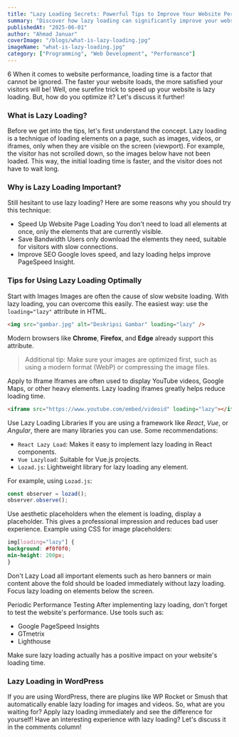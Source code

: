 ```yaml
---
title: "Lazy Loading Secrets: Powerful Tips to Improve Your Website Performance!"
summary: "Discover how lazy loading can significantly improve your website's performance by loading elements only when needed, with practical implementation tips and best practices."
publishedAt: "2025-06-01" 
author: "Ahmad Januar"
coverImage: "/blogs/what-is-lazy-loading.jpg"
imageName: "what-is-lazy-loading.jpg"
category: ["Programming", "Web Development", "Performance"]
---
```


6
When it comes to website performance, loading time is a factor that cannot be ignored. The faster your website loads, the more satisfied your visitors will be! Well, one surefire trick to speed up your website is lazy loading. But, how do you optimize it? Let's discuss it further!

### What is Lazy Loading?

Before we get into the tips, let's first understand the concept. Lazy loading is a technique of loading elements on a page, such as images, videos, or iframes, only when they are visible on the screen (viewport). For example, the visitor has not scrolled down, so the images below have not been loaded. This way, the initial loading time is faster, and the visitor does not have to wait long.

### Why is Lazy Loading Important?

Still hesitant to use lazy loading? Here are some reasons why you should try this technique:

- Speed ​​Up Website Page Loading You don't need to load all elements at once, only the elements that are currently visible.
- Save Bandwidth Users only download the elements they need, suitable for visitors with slow connections.
- Improve SEO Google loves speed, and lazy loading helps improve PageSpeed ​​Insight.

### Tips for Using Lazy Loading Optimally

Start with Images Images are often the cause of slow website loading. With lazy loading, you can overcome this easily. The easiest way: use the `loading="lazy"` attribute in HTML.
   
```html
<img src="gambar.jpg" alt="Deskripsi Gambar" loading="lazy" />
```

Modern browsers like **Chrome**, **Firefox**, and **Edge** already support this attribute.

> Additional tip: Make sure your images are optimized first, such as using a modern format (WebP) or compressing the image files.

Apply to Iframe Iframes are often used to display YouTube videos, Google Maps, or other heavy elements. Lazy loading iframes greatly helps reduce loading time.

```html
<iframe src="https://www.youtube.com/embed/videoid" loading="lazy"></iframe>
```

Use Lazy Loading Libraries If you are using a framework like *React*, *Vue*, or *Angular*, there are many libraries you can use. Some recommendations:

- `React Lazy Load`: Makes it easy to implement lazy loading in React components.
- `Vue Lazyload`: Suitable for Vue.js projects.
- `Lozad.js`: Lightweight library for lazy loading any element.

For example, using `Lozad.js`:
```js
const observer = lozad();
observer.observe();
```
Use aesthetic placeholders when the element is loading, display a placeholder. This gives a professional impression and reduces bad user experience. Example using CSS for image placeholders:

```css
img[loading="lazy"] {
background: #f0f0f0;
min-height: 200px;
}
```

Don't Lazy Load all important elements such as hero banners or main content above the fold should be loaded immediately without lazy loading. Focus lazy loading on elements below the screen.

Periodic Performance Testing After implementing lazy loading, don't forget to test the website's performance. Use tools such as:

- Google PageSpeed ​​Insights
- GTmetrix
- Lighthouse
  
Make sure lazy loading actually has a positive impact on your website's loading time.

### Lazy Loading in WordPress

If you are using WordPress, there are plugins like WP Rocket or Smush that automatically enable lazy loading for images and videos. So, what are you waiting for? Apply lazy loading immediately and see the difference for yourself! Have an interesting experience with lazy loading? Let's discuss it in the comments column!